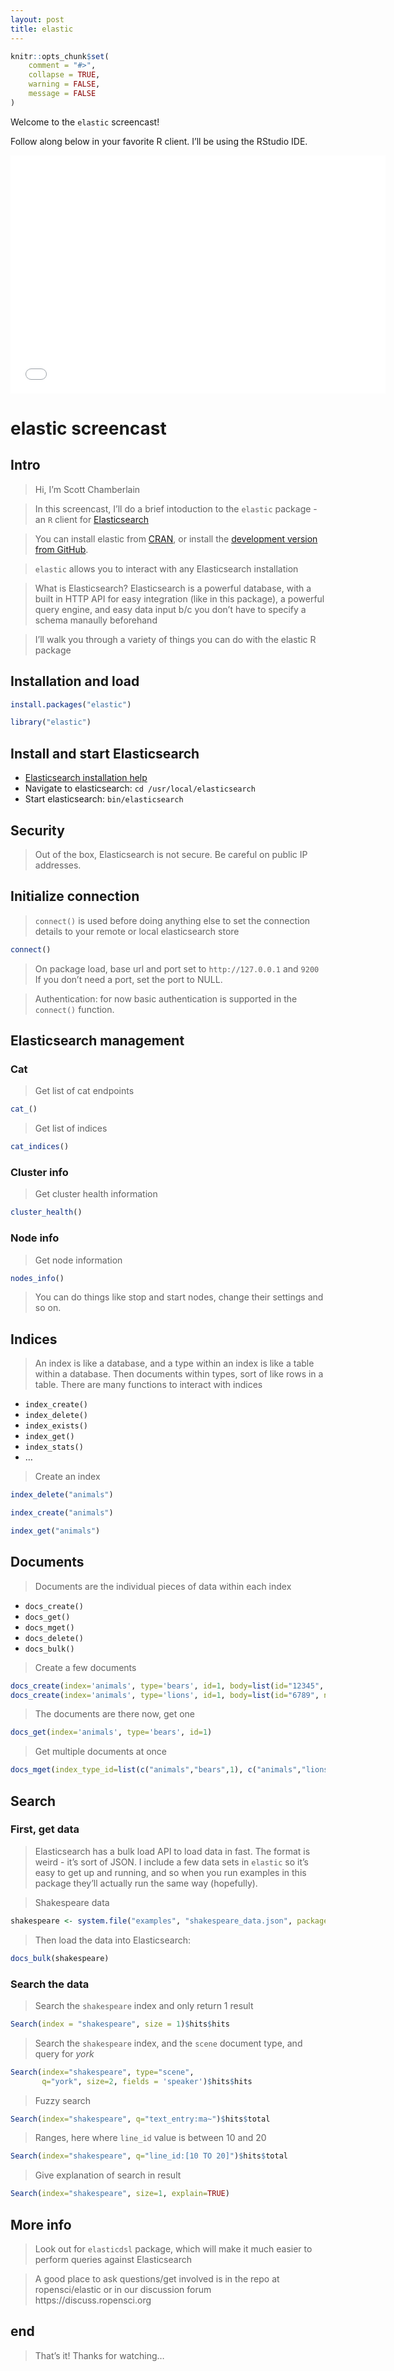 ```yaml
---
layout: post
title: elastic
---
```


```r
knitr::opts_chunk$set(
	comment = "#>",
	collapse = TRUE,
	warning = FALSE,
	message = FALSE
)
```

Welcome to the `elastic` screencast!

Follow along below in your favorite R client. I'll be using the RStudio IDE.

<iframe src="//player.vimeo.com/video/124659179" width="600" height="381" frameborder="0" webkitallowfullscreen mozallowfullscreen allowfullscreen></iframe>

elastic screencast
==========

## Intro

> Hi, I'm Scott Chamberlain

> In this screencast, I'll do a brief intoduction to the `elastic` package - an `R` client for [Elasticsearch](https://www.elastic.co/products/elasticsearch)

> You can install elastic from [CRAN](http://cran.rstudio.com/web/packages/elastic), or install the [development version from GitHub](https://github.com/ropensci/elastic).

> `elastic` allows you to interact with any Elasticsearch installation

> What is Elasticsearch? Elasticsearch is a powerful database, with a built in HTTP
API for easy integration (like in this package), a powerful query engine, and easy
data input b/c you don't have to specify a schema manaully beforehand

> I'll walk you through a variety of things you can do with the elastic R package

## Installation and load

```r
install.packages("elastic")
```

```r
library("elastic")
```

## Install and start Elasticsearch

* [Elasticsearch installation help](http://www.elastic.co/guide/en/elasticsearch/reference/current/_installation.html)
* Navigate to elasticsearch: `cd /usr/local/elasticsearch`
* Start elasticsearch: `bin/elasticsearch`


## Security

> Out of the box, Elasticsearch is not secure. Be careful on public IP addresses.

## Initialize connection

> `connect()` is used before doing anything else to set the connection details to your remote or local elasticsearch store

```r
connect()
```

> On package load, base url and port set to `http://127.0.0.1` and `9200`
If you don't need a port, set the port to NULL.

> Authentication: for now basic authentication is supported in the `connect()`
function.

## Elasticsearch management

### Cat

> Get list of cat endpoints

```r
cat_()
```

> Get list of indices

```r
cat_indices()
```

### Cluster info

> Get cluster health information

```r
cluster_health()
```

### Node info

> Get node information

```r
nodes_info()
```

> You can do things like stop and start nodes, change their settings and so on.

## Indices

> An index is like a database, and a type within an index is like a table within
a database. Then documents within types, sort of like rows in a table.
There are many functions to interact with indices

* `index_create()`
* `index_delete()`
* `index_exists()`
* `index_get()`
* `index_stats()`
* ...

> Create an index

```r
index_delete("animals")
```

```r
index_create("animals")
```

```r
index_get("animals")
```

## Documents

> Documents are the individual pieces of data within each index

* `docs_create()`
* `docs_get()`
* `docs_mget()`
* `docs_delete()`
* `docs_bulk()`

> Create a few documents

```r
docs_create(index='animals', type='bears', id=1, body=list(id="12345", name="big bear"))
docs_create(index='animals', type='lions', id=1, body=list(id="6789", name="scary lion!"))
```

> The documents are there now, get one

```r
docs_get(index='animals', type='bears', id=1)
```

> Get multiple documents at once

```r
docs_mget(index_type_id=list(c("animals","bears",1), c("animals","lions",1)))
```

## Search

### First, get data

> Elasticsearch has a bulk load API to load data in fast. The format is weird - it's sort of JSON. I include a few data sets in `elastic` so it's easy to get up and running, and so when you run examples in this package they'll actually run the same way (hopefully).

> Shakespeare data

```r
shakespeare <- system.file("examples", "shakespeare_data.json", package = "elastic")
```

> Then load the data into Elasticsearch:

```r
docs_bulk(shakespeare)
```

### Search the data

> Search the `shakespeare` index and only return 1 result

```r
Search(index = "shakespeare", size = 1)$hits$hits
```

> Search the `shakespeare` index, and the `scene` document type, and query for _york_

```r
Search(index="shakespeare", type="scene",
       q="york", size=2, fields = 'speaker')$hits$hits
```

> Fuzzy search

```r
Search(index="shakespeare", q="text_entry:ma~")$hits$total
```

> Ranges, here where `line_id` value is between 10 and 20

```r
Search(index="shakespeare", q="line_id:[10 TO 20]")$hits$total
```

> Give explanation of search in result

```r
Search(index="shakespeare", size=1, explain=TRUE)
```

## More info

> Look out for `elasticdsl` package, which will make it much easier to perform queries against Elasticsearch

> A good place to ask questions/get involved is in the repo at ropensci/elastic or
in our discussion forum https://discuss.ropensci.org

## end

> That's it! Thanks for watching...

